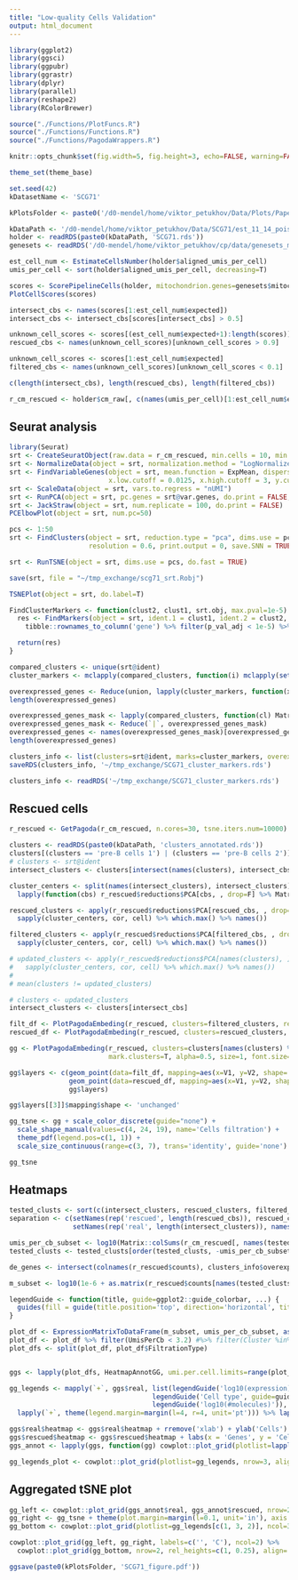 ```yaml
---
title: "Low-quality Cells Validation"
output: html_document
---
```


```r
library(ggplot2)
library(ggsci)
library(ggpubr)
library(ggrastr)
library(dplyr)
library(parallel)
library(reshape2)
library(RColorBrewer)

source("./Functions/PlotFuncs.R")
source("./Functions/Functions.R")
source("./Functions/PagodaWrappers.R")

knitr::opts_chunk$set(fig.width=5, fig.height=3, echo=FALSE, warning=FALSE, message=FALSE)

theme_set(theme_base)

set.seed(42)
kDatasetName <- 'SCG71'

kPlotsFolder <- paste0('/d0-mendel/home/viktor_petukhov/Data/Plots/PaperReview/LowQualityCells/', kDatasetName, '/')
```

```r
kDataPath <- '/d0-mendel/home/viktor_petukhov/Data/SCG71/est_11_14_poisson_real/'
holder <- readRDS(paste0(kDataPath, 'SCG71.rds'))
genesets <- readRDS('/d0-mendel/home/viktor_petukhov/cp/data/genesets_mouse.rds')
```

```r
est_cell_num <- EstimateCellsNumber(holder$aligned_umis_per_cell)
umis_per_cell <- sort(holder$aligned_umis_per_cell, decreasing=T)
```

```r
scores <- ScorePipelineCells(holder, mitochondrion.genes=genesets$mitochondrion, filter.high.mit.fraction=T, predict.all=T)[names(umis_per_cell)]
PlotCellScores(scores)
```

```r
intersect_cbs <- names(scores[1:est_cell_num$expected])
intersect_cbs <- intersect_cbs[scores[intersect_cbs] > 0.5]

unknown_cell_scores <- scores[(est_cell_num$expected+1):length(scores)]
rescued_cbs <- names(unknown_cell_scores)[unknown_cell_scores > 0.9]

unknown_cell_scores <- scores[1:est_cell_num$expected]
filtered_cbs <- names(unknown_cell_scores)[unknown_cell_scores < 0.1]

c(length(intersect_cbs), length(rescued_cbs), length(filtered_cbs))
```

```r
r_cm_rescued <- holder$cm_raw[, c(names(umis_per_cell)[1:est_cell_num$expected], rescued_cbs)]
```

## Seurat analysis
```r
library(Seurat)
srt <- CreateSeuratObject(raw.data = r_cm_rescued, min.cells = 10, min.genes = 0, project = "SCG71")
srt <- NormalizeData(object = srt, normalization.method = "LogNormalize", scale.factor = 10000)
srt <- FindVariableGenes(object = srt, mean.function = ExpMean, dispersion.function = LogVMR, 
                         x.low.cutoff = 0.0125, x.high.cutoff = 3, y.cutoff = 1)
srt <- ScaleData(object = srt, vars.to.regress = "nUMI")
srt <- RunPCA(object = srt, pc.genes = srt@var.genes, do.print = FALSE, pcs.compute=50, maxit=1000, work=500)
srt <- JackStraw(object = srt, num.replicate = 100, do.print = FALSE)
PCElbowPlot(object = srt, num.pc=50)

pcs <- 1:50
srt <- FindClusters(object = srt, reduction.type = "pca", dims.use = pcs, 
                    resolution = 0.6, print.output = 0, save.SNN = TRUE)

srt <- RunTSNE(object = srt, dims.use = pcs, do.fast = TRUE)

save(srt, file = "~/tmp_exchange/scg71_srt.Robj")
```

```r
TSNEPlot(object = srt, do.label=T)
```

```r
FindClusterMarkers <- function(clust2, clust1, srt.obj, max.pval=1e-5) {
  res <- FindMarkers(object = srt, ident.1 = clust1, ident.2 = clust2, min.pct = 0.25, only.pos=T) %>%
    tibble::rownames_to_column('gene') %>% filter(p_val_adj < 1e-5) %>% .$gene

  return(res)
}

compared_clusters <- unique(srt@ident)
cluster_markers <- mclapply(compared_clusters, function(i) mclapply(setdiff(compared_clusters, i), FindClusterMarkers, i, srt, mc.cores=4), mc.cores=11)
```

```r
overexpressed_genes <- Reduce(union, lapply(cluster_markers, function(x) (unlist(x) %>% table() %>% sort(decreasing=T) %>% names())[1:50]))
length(overexpressed_genes)

overexpressed_genes_mask <- lapply(compared_clusters, function(cl) Matrix::rowMeans(srt@data[overexpressed_genes, names(srt@ident)[srt@ident == cl]] > 0) > 0.6)
overexpressed_genes_mask <- Reduce(`|`, overexpressed_genes_mask)
overexpressed_genes <- names(overexpressed_genes_mask)[overexpressed_genes_mask]
length(overexpressed_genes)

clusters_info <- list(clusters=srt@ident, marks=cluster_markers, overexpressed_genes=overexpressed_genes)
saveRDS(clusters_info, '~/tmp_exchange/SCG71_cluster_markers.rds')
```

```r
clusters_info <- readRDS('~/tmp_exchange/SCG71_cluster_markers.rds')
```

## Rescued cells
```r
r_rescued <- GetPagoda(r_cm_rescued, n.cores=30, tsne.iters.num=10000)
```

```r
clusters <- readRDS(paste0(kDataPath, 'clusters_annotated.rds'))
clusters[(clusters == 'pre-B cells 1') | (clusters == 'pre-B cells 2')] <- 'pre-B cells'
# clusters <- srt@ident
intersect_clusters <- clusters[intersect(names(clusters), intersect_cbs)]

cluster_centers <- split(names(intersect_clusters), intersect_clusters) %>% 
  lapply(function(cbs) r_rescued$reductions$PCA[cbs, , drop=F] %>% Matrix::colMeans())

rescued_clusters <- apply(r_rescued$reductions$PCA[rescued_cbs, , drop=F], 1, function(cell)
  sapply(cluster_centers, cor, cell) %>% which.max() %>% names())

filtered_clusters <- apply(r_rescued$reductions$PCA[filtered_cbs, , drop=F], 1, function(cell)
  sapply(cluster_centers, cor, cell) %>% which.max() %>% names())

# updated_clusters <- apply(r_rescued$reductions$PCA[names(clusters), ], 1, function(cell)
#   sapply(cluster_centers, cor, cell) %>% which.max() %>% names())
# 
# mean(clusters != updated_clusters)

# clusters <- updated_clusters
intersect_clusters <- clusters[intersect_cbs]
```

```r
filt_df <- PlotPagodaEmbeding(r_rescued, clusters=filtered_clusters, return.df=T)
rescued_df <- PlotPagodaEmbeding(r_rescued, clusters=rescued_clusters, return.df=T)

gg <- PlotPagodaEmbeding(r_rescued, clusters=clusters[names(clusters) %>% setdiff(rescued_cbs) %>% setdiff(filtered_cbs)], show.legend=F,
                         mark.clusters=T, alpha=0.5, size=1, font.size=NULL, plot.na=F, min.cluster.size=50, nudge_x=-1, nudge_y=1)

gg$layers <- c(geom_point(data=filt_df, mapping=aes(x=V1, y=V2, shape='filtered'), size=1), 
               geom_point(data=rescued_df, mapping=aes(x=V1, y=V2, shape='rescued', color=Cluster), size=1.5, alpha=0.9, stroke=0.7), 
               gg$layers)

gg$layers[[3]]$mapping$shape <- 'unchanged'

gg_tsne <- gg + scale_color_discrete(guide="none") + 
  scale_shape_manual(values=c(4, 24, 19), name='Cells filtration') + 
  theme_pdf(legend.pos=c(1, 1)) +
  scale_size_continuous(range=c(3, 7), trans='identity', guide='none')

gg_tsne
```

## Heatmaps
```r
tested_clusts <- sort(c(intersect_clusters, rescued_clusters, filtered_clusters))
separation <- c(setNames(rep('rescued', length(rescued_cbs)), rescued_cbs), 
                setNames(rep('real', length(intersect_clusters)), names(intersect_clusters)))

umis_per_cb_subset <- log10(Matrix::colSums(r_cm_rescued[, names(tested_clusts)]))
tested_clusts <- tested_clusts[order(tested_clusts, -umis_per_cb_subset)]

de_genes <- intersect(colnames(r_rescued$counts), clusters_info$overexpressed_genes)

m_subset <- log10(1e-6 + as.matrix(r_rescued$counts[names(tested_clusts), de_genes]))
```

```r
legendGuide <- function(title, guide=ggplot2::guide_colorbar, ...) {
  guides(fill = guide(title.position='top', direction='horizontal', title=title, barwidth=unit(1.5, 'in'), ...))
}

plot_df <- ExpressionMatrixToDataFrame(m_subset, umis_per_cb_subset, as.factor(tested_clusts), filtration.type=separation)
plot_df <- plot_df %>% filter(UmisPerCb < 3.2) #%>% filter(Cluster %in% Reduce(intersect, split(plot_df$Cluster, plot_df$FiltrationType)))
plot_dfs <- split(plot_df, plot_df$FiltrationType)


ggs <- lapply(plot_dfs, HeatmapAnnotGG, umi.per.cell.limits=range(plot_df$UmisPerCb))

gg_legends <- mapply(`+`, ggs$real, list(legendGuide('log10(expression)'), 
                                    legendGuide('Cell type', guide=guide_legend, ncol=3), 
                                    legendGuide('log10(#molecules)')), SIMPLIFY=F) %>%
  lapply(`+`, theme(legend.margin=margin(l=4, r=4, unit='pt'))) %>% lapply(get_legend)

ggs$real$heatmap <- ggs$real$heatmap + rremove('xlab') + ylab('Cells')
ggs$rescued$heatmap <- ggs$rescued$heatmap + labs(x = 'Genes', y = 'Cells')
ggs_annot <- lapply(ggs, function(gg) cowplot::plot_grid(plotlist=lapply(gg, `+`, theme(legend.position="none", plot.margin=margin(unit='in'))), nrow=1, rel_widths=c(1.5, 0.1, 0.1), align='h'))

gg_legends_plot <- cowplot::plot_grid(plotlist=gg_legends, nrow=3, align='v')
```

## Aggregated tSNE plot
```r
gg_left <- cowplot::plot_grid(ggs_annot$real, ggs_annot$rescued, nrow=2, labels=c('A', 'B'))
gg_right <- gg_tsne + theme(plot.margin=margin(l=0.1, unit='in'), axis.text=element_blank(), axis.ticks=element_blank())
gg_bottom <- cowplot::plot_grid(plotlist=gg_legends[c(1, 3, 2)], ncol=3, rel_widths=c(1, 1, 2.2))

cowplot::plot_grid(gg_left, gg_right, labels=c('', 'C'), ncol=2) %>% 
  cowplot::plot_grid(gg_bottom, nrow=2, rel_heights=c(1, 0.25), align='v')

ggsave(paste0(kPlotsFolder, 'SCG71_figure.pdf'))
```

